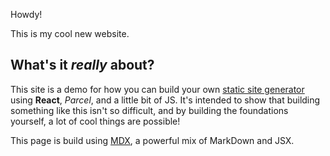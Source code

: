 Howdy!

This is my cool new website.

## What's it _really_ about?
This site is a demo for how you can build your own [static site generator](https://www.google.com/search?q=static+site+generator) using **React**, *Parcel*, and a little bit of JS. It's intended to show that building something like this isn't so difficult, and by building the foundations yourself, a lot of cool things are possible!

This page is build using [MDX](https://mdxjs.com/), a powerful mix of MarkDown and JSX.